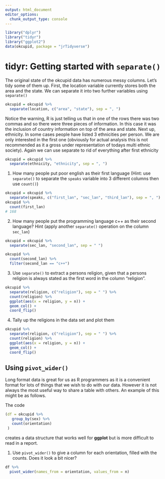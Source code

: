 ```yaml
---
output: html_document
editor_options: 
  chunk_output_type: console
---
```

```r
library("dplyr")
library("tidyr")
library("ggplot2")
data(okcupid, package = "jrTidyverse")
```

# tidyr: Getting started with `separate()`

The original state of the okcupid data has numerous messy columns. Let's tidy some of them up. First, the location variable currently stores both the area and the state. We can separate it into two further variables using `separate()`

```r
okcupid = okcupid %>% 
  separate(location, c("area", "state"), sep = ", ")
```

Notice the warning, R is just telling us that in one of the rows there was two commas and so there were three pieces of information. In this case it was the inclusion of country information on top of the area and state. Next up, ethnicity. In some cases people have listed 3 ethnicities per person. We are only interested in the first one (obviously for actual analysis this is not recommended as it a gross under representation of todays multi ethnic society). Again we can use separate to rid of everything after first ethnicity

```r
okcupid = okcupid %>% 
  separate(ethnicity, "ethnicity", sep = ", ")
```

1. How many people put poor english as their first language (Hint: use `separate()` to separate the `speaks` variable into $3$ different columns then use `count()`)

```r
okcupid = okcupid %>% 
  separate(speaks, c("first_lan", "sec_lan", "third_lan"), sep = ", ") 
okcupid %>%
  count(first_lan)
# 168
```

2. How many people put the programming language c++ as their second language? Hint (apply another `separate()`
operation on the column `sec_lan`)

```r
okcupid = okcupid %>% 
  separate(sec_lan, "second_lan", sep = " ")
```

```r
okcupid %>% 
  count(second_lan) %>% 
  filter(second_lan == "c++")
```

3. Use `separate()` to extract a persons religion, given that a persons religion is always stated as the first word in the column "religion". 
```r
okcupid %>% 
  separate(religion, c("religion"), sep = " ") %>% 
  count(religion) %>% 
  ggplot(aes(x = religion, y = n)) +
  geom_col() + 
  coord_flip()
```

4. Tally up the religions in the data set and plot them
```r
okcupid %>% 
  separate(religion, c("religion"), sep = " ") %>% 
  count(religion) %>% 
  ggplot(aes(x = religion, y = n)) +
  geom_col() + 
  coord_flip()
```

## Using `pivot_wider()`

Long format data is great for us as R programmers as it is a convenient format for lots of things that we wish to do with our data. However it is not always the most useful way to share a table with others. An example of this might be as follows.

The code

```r
(df = okcupid %>% 
   group_by(sex) %>% 
   count(orientation)
 )
```

creates a data structure that works well for **ggplot** but is more difficult to read in a report.

1. Use `pivot_wider()` to give a column for each orientation, filled with the counts. Does it look a bit nicer?

```r
df %>% 
  pivot_wider(names_from = orientation, values_from = n)
```

